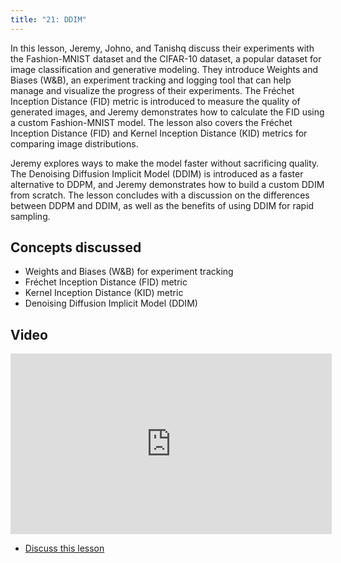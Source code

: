 ```yaml
---
title: "21: DDIM"
---
```


In this lesson, Jeremy, Johno, and Tanishq discuss their experiments with the Fashion-MNIST dataset and the CIFAR-10 dataset, a popular dataset for image classification and generative modeling. They introduce Weights and Biases (W&B), an experiment tracking and logging tool that can help manage and visualize the progress of their experiments. The Fréchet Inception Distance (FID) metric is introduced to measure the quality of generated images, and Jeremy demonstrates how to calculate the FID using a custom Fashion-MNIST model. The lesson also covers the Fréchet Inception Distance (FID) and Kernel Inception Distance (KID) metrics for comparing image distributions.

Jeremy explores ways to make the model faster without sacrificing quality. The Denoising Diffusion Implicit Model (DDIM) is introduced as a faster alternative to DDPM, and Jeremy demonstrates how to build a custom DDIM from scratch. The lesson concludes with a discussion on the differences between DDPM and DDIM, as well as the benefits of using DDIM for rapid sampling.

## Concepts discussed

- Weights and Biases (W&B) for experiment tracking
- Fréchet Inception Distance (FID) metric
- Kernel Inception Distance (KID) metric
- Denoising Diffusion Implicit Model (DDIM)

## Video

<iframe width="514" height="289" src="https://www.youtube-nocookie.com/embed/PXiD7ZjOKhA?modestbranding=1" title="fast.ai lesson 21" frameborder="0" allow="accelerometer; clipboard-write; encrypted-media; gyroscope; picture-in-picture" allowfullscreen></iframe>

- [Discuss this lesson](https://forums.fast.ai/t/lesson-21-official-topic/103528)

